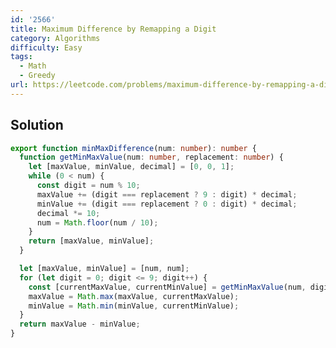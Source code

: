 ```yaml
---
id: '2566'
title: Maximum Difference by Remapping a Digit
category: Algorithms
difficulty: Easy
tags:
  - Math
  - Greedy
url: https://leetcode.com/problems/maximum-difference-by-remapping-a-digit
---
```


## Solution

```typescript showLineNumbers
export function minMaxDifference(num: number): number {
  function getMinMaxValue(num: number, replacement: number) {
    let [maxValue, minValue, decimal] = [0, 0, 1];
    while (0 < num) {
      const digit = num % 10;
      maxValue += (digit === replacement ? 9 : digit) * decimal;
      minValue += (digit === replacement ? 0 : digit) * decimal;
      decimal *= 10;
      num = Math.floor(num / 10);
    }
    return [maxValue, minValue];
  }

  let [maxValue, minValue] = [num, num];
  for (let digit = 0; digit <= 9; digit++) {
    const [currentMaxValue, currentMinValue] = getMinMaxValue(num, digit);
    maxValue = Math.max(maxValue, currentMaxValue);
    minValue = Math.min(minValue, currentMinValue);
  }
  return maxValue - minValue;
}
```
